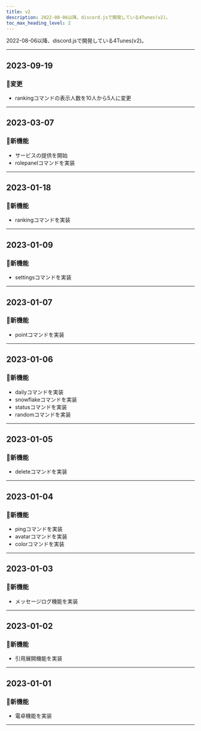 ```yaml
---
title: v2
description: 2022-08-06以降、discord.jsで開発している4Tunes(v2)。
toc_max_heading_level: 2
---
```


2022-08-06以降、discord.jsで開発している4Tunes(v2)。

---

## 2023-09-19
### :memo:変更
- rankingコマンドの表示人数を10人から5人に変更

---

## 2023-03-07
### :rocket:新機能
- サービスの提供を開始
- rolepanelコマンドを実装

---

## 2023-01-18
### :rocket:新機能
- rankingコマンドを実装

---

## 2023-01-09
### :rocket:新機能
- settingsコマンドを実装

---

## 2023-01-07
### :rocket:新機能
- pointコマンドを実装

---

## 2023-01-06
### :rocket:新機能
- dailyコマンドを実装
- snowflakeコマンドを実装
- statusコマンドを実装
- randomコマンドを実装

---

## 2023-01-05
### :rocket:新機能
- deleteコマンドを実装

---

## 2023-01-04
### :rocket:新機能
- pingコマンドを実装
- avatarコマンドを実装
- colorコマンドを実装

---

## 2023-01-03
### :rocket:新機能
- メッセージログ機能を実装

---

## 2023-01-02
### :rocket:新機能
- 引用展開機能を実装

---

## 2023-01-01
### :rocket:新機能
- 電卓機能を実装

---